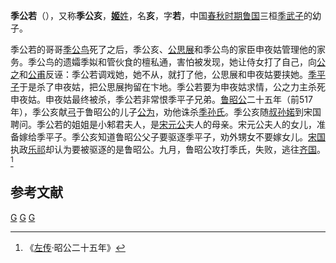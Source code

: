 {{模板:Infobox 先秦人物
|名称= 季公若
|姓=姬
|氏=
|名=亥
|字=若
|别名=季公亥
|别字=
|谥号=
|时代=春秋
|国家=[[鲁国|鲁国]] 
|出生=
|逝世日期=
|父=[[季武子|季武子]]
}}
'''季公若'''（{{bd|？||？||catIdx=J姬}}），又称'''季公亥'''，[[姬姓|'''姬'''姓]]，名'''亥'''，字'''若'''，中国[[春秋时期|春秋时期]][[鲁国|鲁国]]三桓[[季武子|季武子]]的幼子。 

季公若的哥哥[[季公鸟|季公鸟]]死了之后，季公亥、[[公思展|公思展]]和季公鸟的家臣申夜姑管理他的家务。季公鸟的遗孀季姒和管伙食的檀私通，害怕被发现，她让侍女打了自己，向[[公之|公之]]和[[公父穆伯|公甫]]反诬：季公若调戏她，她不从，就打了他，公思展和申夜姑要挟她。[[季平子|季平子]]于是杀了申夜姑，把公思展拘留在卞地。季公若要为申夜姑求情，公之力主杀死申夜姑。申夜姑最终被杀，季公若非常恨季平子兄弟。[[鲁昭公|鲁昭公]]二十五年（前517年），季公亥献[[弓|弓]]于鲁昭公的儿子[[公为|公为]]，劝他诛杀[[季孙氏|季孙氏]]。季公亥随[[叔孙婼|叔孙婼]]到宋国聘问。季公若的姐姐是小邾君夫人，是[[宋元公|宋元公]]夫人的母亲。宋元公夫人的女儿，准备嫁给季平子。季公亥知道鲁昭公父子要驱逐季平子，劝外甥女不要嫁女儿。[[宋国|宋国]]执政[[乐祁|乐祁]]却认为要被驱逐的是鲁昭公。九月，鲁昭公攻打季氏，失败，逃往[[齐国|齐国]]。<ref>《[[左传|左传]]·昭公二十五年》</ref>

==参考文献==
<references/>
[[Category:鲁国人|G]]
[[Category:春秋战国政治人物|G]]
[[Category:春秋人|G]]